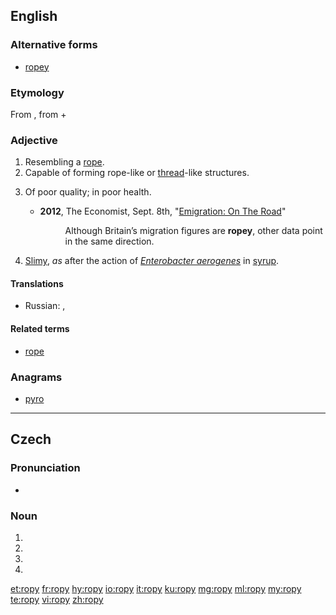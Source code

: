 ==English==

===Alternative forms===
* [[ropey]]

===Etymology===
From {{etyl|enm|en}} {{term|ropy||lang=enm}}, from {{term|rope||lang=enm}} + {{term|-y||lang=enm}}

===Adjective===
{{en-adj|er|more}}

# Resembling a [[rope]].
# Capable of forming rope-like or [[thread]]-like structures.
# {{context|British|colloquial|lang=en}} Of poor quality; in poor health.
#*'''2012''', The Economist, Sept. 8th, "[http://www.economist.com/node/21562230 Emigration: On The Road]"
#*:Although Britain’s migration figures are '''ropey''', other data point in the same direction.
# {{context|of [[milk]] or another liquid|lang=en}} [[slimy|Slimy]], ''as'' after the action of ''[[Enterobacter aerogenes]]'' in [[syrup]].
====Translations====
{{trans-top|of poor quality; in poor health}}
* Russian: {{t+|ru|скверный|n|tr=skvérnyj|sc=Cyrl}}, {{t+|ru|неудовлетворительный|m|tr=neudovletvorítel'nyj|sc=Cyrl}}
{{trans-mid}}
{{trans-bottom}}

====Related terms====
* [[rope]]

===Anagrams===
* [[pyro#English|pyro]]

----

==Czech==

===Pronunciation===
* {{IPA|/ˈropɪ/|lang=cs}}

===Noun===
{{cs-noun form}}

# {{inflection of|ropa||gen|s|lang=cs}}
# {{inflection of|ropa||nom|p|lang=cs}}
# {{inflection of|ropa||acc|p|lang=cs}}
# {{inflection of|ropa||voc|p|lang=cs}}

[[et:ropy]]
[[fr:ropy]]
[[hy:ropy]]
[[io:ropy]]
[[it:ropy]]
[[ku:ropy]]
[[mg:ropy]]
[[ml:ropy]]
[[my:ropy]]
[[te:ropy]]
[[vi:ropy]]
[[zh:ropy]]